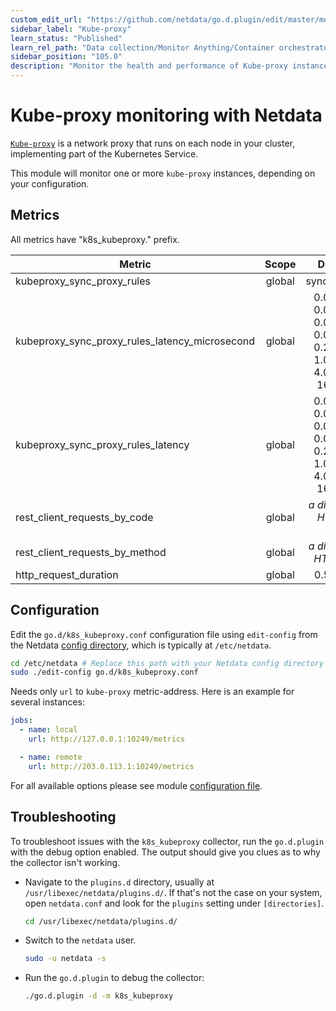 ```yaml
---
custom_edit_url: "https://github.com/netdata/go.d.plugin/edit/master/modules/k8s_kubeproxy/README.md"
sidebar_label: "Kube-proxy"
learn_status: "Published"
learn_rel_path: "Data collection/Monitor Anything/Container orchestrators/Kubernetes"
sidebar_position: "105.0"
description: "Monitor the health and performance of Kube-proxy instances with zero configuration, per-second metric granularity, and interactive visualizations."
---
```



# Kube-proxy monitoring with Netdata

[`Kube-proxy`](https://kubernetes.io/docs/concepts/overview/components/#kube-proxy) is a network proxy that runs on each
node in your cluster, implementing part of the Kubernetes Service.

This module will monitor one or more `kube-proxy` instances, depending on your configuration.

## Metrics

All metrics have "k8s_kubeproxy." prefix.

| Metric                                         | Scope  |                                                   Dimensions                                                   |    Units     |
|------------------------------------------------|:------:|:--------------------------------------------------------------------------------------------------------------:|:------------:|
| kubeproxy_sync_proxy_rules                     | global |                                                sync_proxy_rules                                                |   events/s   |
| kubeproxy_sync_proxy_rules_latency_microsecond | global | 0.001, 0.002, 0.004, 0.008, 0.016, 0.032, 0.064, 0.128, 0.256, 0.512, 1.024, 2.048, 4.096, 8.192, 16.384, +Inf |  observes/s  |
| kubeproxy_sync_proxy_rules_latency             | global | 0.001, 0.002, 0.004, 0.008, 0.016, 0.032, 0.064, 0.128, 0.256, 0.512, 1.024, 2.048, 4.096, 8.192, 16.384, +Inf |  percentage  |
| rest_client_requests_by_code                   | global |                                    <i>a dimension per HTTP status code</i>                                     |  requests/s  |
| rest_client_requests_by_method                 | global |                                       <i>a dimension per HTTP method</i>                                       |  requests/s  |
| http_request_duration                          | global |                                                 0.5, 0.9, 0.99                                                 | microseconds |

## Configuration

Edit the `go.d/k8s_kubeproxy.conf` configuration file using `edit-config` from the
Netdata [config directory](https://learn.netdata.cloud/docs/configure/nodes), which is typically at `/etc/netdata`.

```bash
cd /etc/netdata # Replace this path with your Netdata config directory
sudo ./edit-config go.d/k8s_kubeproxy.conf
```

Needs only `url` to `kube-proxy` metric-address. Here is an example for several instances:

```yaml
jobs:
  - name: local
    url: http://127.0.0.1:10249/metrics

  - name: remote
    url: http://203.0.113.1:10249/metrics
```

For all available options please see
module [configuration file](https://github.com/netdata/go.d.plugin/blob/master/config/go.d/k8s_kubeproxy.conf).

## Troubleshooting

To troubleshoot issues with the `k8s_kubeproxy` collector, run the `go.d.plugin` with the debug option enabled. The
output should give you clues as to why the collector isn't working.

- Navigate to the `plugins.d` directory, usually at `/usr/libexec/netdata/plugins.d/`. If that's not the case on
  your system, open `netdata.conf` and look for the `plugins` setting under `[directories]`.

  ```bash
  cd /usr/libexec/netdata/plugins.d/
  ```

- Switch to the `netdata` user.

  ```bash
  sudo -u netdata -s
  ```

- Run the `go.d.plugin` to debug the collector:

  ```bash
  ./go.d.plugin -d -m k8s_kubeproxy
  ```
